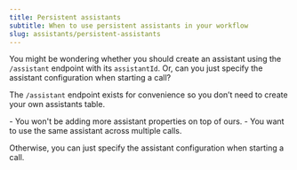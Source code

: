 ```yaml
---
title: Persistent assistants
subtitle: When to use persistent assistants in your workflow
slug: assistants/persistent-assistants
---
```



You might be wondering whether you should create an assistant using the `/assistant` endpoint with its `assistantId`. Or, can you just specify the assistant configuration when starting a call?

The `/assistant` endpoint exists for convenience so you don’t need to create your own assistants table.

<Accordion title="Use cases">
- You won't be adding more assistant properties on top of ours.
- You want to use the same assistant across multiple calls.
</Accordion>

Otherwise, you can just specify the assistant configuration when starting a call.
